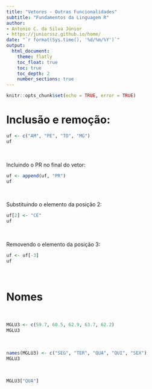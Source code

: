 ```yaml
---
title: "Vetores - Outras Funcionalidades"
subtitle: "Fundamentos da Linguagem R"
author:
- Antonio C. da Silva Júnior
- https://juniorssz.github.io/home/
date: "`r format(Sys.time(), '%d/%m/%Y')`"
output: 
  html_document:
    theme: flatly
    toc_float: true
    toc: true
    toc_depth: 2
    number_sections: true
---
```


```r
knitr::opts_chunk$set(echo = TRUE, error = TRUE)
```

# Inclusão e remoção:

```r
uf <- c("AM", "PE", "TO", "MG")
uf
```

<br>

Incluindo o PR no final do vetor:
```r
uf <- append(uf, "PR")
uf
```

<br>

Substituindo o elemento da posição 2:
```r
uf[2] <- "CE"
uf
```

<br>

Removendo o elemento da posição 3:
```r
uf <- uf[-3]
uf
```

<br>

# Nomes

<br>

```r
MGLU3 <- c(59.7, 60.5, 62.9, 63.7, 62.2)
MGLU3
```

<br>

```r
names(MGLU3) <- c("SEG", "TER", "QUA", "QUI", "SEX")
MGLU3
```

<br>

```r
MGLU3["QUA"]
```

